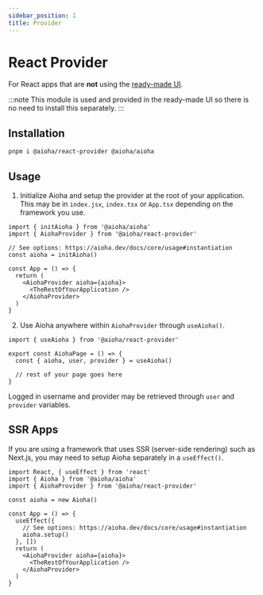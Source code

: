 ```yaml
---
sidebar_position: 1
title: Provider
---
```


# React Provider

For React apps that are **not** using the [ready-made UI](/docs/react/ui).

:::note
This module is used and provided in the ready-made UI so there is no need to install this separately.
:::

## Installation

```sh
pnpm i @aioha/react-provider @aioha/aioha
```

## Usage

1. Initialize Aioha and setup the provider at the root of your application. This may be in `index.jsx`, `index.tsx` or `App.tsx` depending on the framework you use.

```tsx title="src/App.tsx"
import { initAioha } from '@aioha/aioha'
import { AiohaProvider } from '@aioha/react-provider'

// See options: https://aioha.dev/docs/core/usage#instantiation
const aioha = initAioha()

const App = () => {
  return (
    <AiohaProvider aioha={aioha}>
      <TheRestOfYourApplication />
    </AiohaProvider>
  )
}
```

2. Use Aioha anywhere within `AiohaProvider` through `useAioha()`.

```tsx title="src/components/AiohaPage.tsx"
import { useAioha } from '@aioha/react-provider'

export const AiohaPage = () => {
  const { aioha, user, provider } = useAioha()

  // rest of your page goes here
}
```

Logged in username and provider may be retrieved through `user` and `provider` variables.

## SSR Apps

If you are using a framework that uses SSR (server-side rendering) such as Next.js, you may need to setup Aioha separately in a `useEffect()`.

```tsx title="src/App.tsx"
import React, { useEffect } from 'react'
import { Aioha } from '@aioha/aioha'
import { AiohaProvider } from '@aioha/react-provider'

const aioha = new Aioha()

const App = () => {
  useEffect({
    // See options: https://aioha.dev/docs/core/usage#instantiation
    aioha.setup()
  }, [])
  return (
    <AiohaProvider aioha={aioha}>
      <TheRestOfYourApplication />
    </AiohaProvider>
  )
}
```